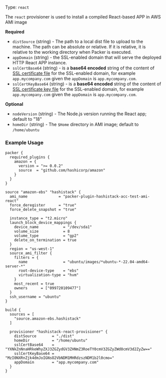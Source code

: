 Type: `react`

<!--
  Include a short description about the provisioner. This is a good place
  to call out what the provisioner does, and any additional text that might
  be helpful to a user. See https://www.packer.io/docs/provisioners/null
-->

The `react` provisioner is used to install a compiled React-based APP in AWS AMI image


<!-- Provisioner Configuration Fields -->

**Required**

- `distSource` (string) - The path to a local dist file to upload to the machine. The path can be absolute or relative.
   If it is relative, it is relative to the working directory when Packer is executed.
- `appDomain` (string) - the SSL-enabled domain that will serve the deployed HTTP React APP instance.
- `sslCertBase64` (string) - is a __base64 encoded__ string of the content of
  [SSL certificate file](https://hashistack.org/docs/setup#optional-setup-ssl) for the SSL-enabled domain, for
  example `app.mycompany.com` given the `appDomain` is `app.mycompany.com`.
- `sslCertKeyBase64` (string) - is a __base64 encoded__ string of the content of
  [SSL certificate key file](https://hashistack.org/docs/setup#optional-setup-ssl) for the SSL-enabled domain, for
  example `app.mycompany.com` given the `appDomain` is `app.mycompany.com`.


<!--
  Optional Configuration Fields

  Configuration options that are not required or have reasonable defaults
  should be listed under the optionals section. Defaults values should be
  noted in the description of the field
-->

**Optional**

- `nodeVersion` (string) - The Node.js version running the React app; default to "18"
- `homeDir` (string) - The `$Home` directory in AMI image; default to `/home/ubuntu`

<!--
  A basic example on the usage of the provisioner. Multiple examples
  can be provided to highlight various configurations.

-->

### Example Usage

```hcl
packer {
  required_plugins {
    amazon = {
      version = ">= 0.0.2"
      source  = "github.com/hashicorp/amazon"
    }
  }
}

source "amazon-ebs" "hashistack" {
  ami_name              = "packer-plugin-hashistack-acc-test-ami-react"
  force_deregister      = "true"
  force_delete_snapshot = "true"

  instance_type = "t2.micro"
  launch_block_device_mappings {
    device_name           = "/dev/sda1"
    volume_size           = 8
    volume_type           = "gp2"
    delete_on_termination = true
  }
  region = "us-west-1"
  source_ami_filter {
    filters = {
      name                = "ubuntu/images/*ubuntu-*-22.04-amd64-server-*"
      root-device-type    = "ebs"
      virtualization-type = "hvm"
    }
    most_recent = true
    owners      = ["099720109477"]
  }
  ssh_username = "ubuntu"
}

build {
  sources = [
    "source.amazon-ebs.hashistack"
  ]

  provisioner "hashistack-react-provisioner" {
    distSource       = "./dist"
    homeDir          = "/home/ubuntu"
    sslCertBase64    = "YXNkZnNnaHRkeWhyZXJ3ZGZydGV3ZHNmZ3RoeTY0cmV3ZGZyZWd0cmV3d2ZyZw=="
    sslCertKeyBase64 = "MzI0NXRnZjk4dmJoIGNsO2VbNDM1MHRdzszNDM1b2l0cmo="
    appDomain        = "app.mycompany.com"
  }
}
```
